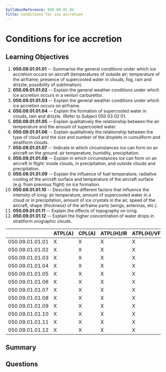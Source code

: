 ```yaml
---
SyllabusReference: 050.09.01.01
Title: Conditions for ice accretion
---
```


# Conditions for ice accretion

## Learning Objectives

1.  **050.09.01.01.01** -- Summarise the general conditions under which ice
    accretion occurs on aircraft (temperatures of outside air; temperature of the
    airframe; presence of supercooled water in clouds, fog, rain and drizzle;
    possibility of sublimation).
2.  **050.09.01.01.02** -- Explain the general weather conditions under which ice
    accretion occurs in a venturi carburettor.
3.  **050.09.01.01.03** -- Explain the general weather conditions under which ice
    accretion occurs on airframe.
4.  **050.09.01.01.04** -- Explain the formation of supercooled water in clouds,
    rain and drizzle. (Refer to Subject 050 03 02 01.
5.  **050.09.01.01.05** -- Explain qualitatively the relationship between the air
    temperature and the amount of supercooled water.
6.  **050.09.01.01.06** -- Explain qualitatively the relationship between the
    type of cloud and the size and number of the droplets in cumuliform and
    stratiform clouds.
7.  **050.09.01.01.07** -- Indicate in which circumstances ice can form on an
    aircraft on the ground: air temperature, humidity, precipitation.
8.  **050.09.01.01.08** -- Explain in which circumstances ice can form on an
    aircraft in flight: inside clouds, in precipitation, and outside clouds and
    precipitation.
9.  **050.09.01.01.09** -- Explain the influence of fuel temperature, radiative
    cooling of the aircraft surface and temperature of the aircraft surface (e.g.
    from previous flight) on ice formation.
10. **050.09.01.01.10** -- Describe the different factors that influence the
    intensity of icing: air temperature, amount of supercooled water in a cloud
    or in precipitation, amount of ice crystals in the air, speed of the
    aircraft, shape (thickness) of the airframe parts (wings, antennas, etc.).
11. **050.09.01.01.11** -- Explain the effects of topography on icing.
12. **050.09.01.01.12** -- Explain the higher concentration of water drops in
    stratiform orographic clouds.

|                 | ATPL(A) | CPL(A) | ATPL(H)/IR | ATPL(H)/VFR | CPL(H) | IR | CBIR(A) |
| --------------- | ------- | ------ | ---------- | ----------- | ------ | -- | ------- |
| 050.09.01.01.01 | X       | X      | X          | X           | X      | X  | X       |
| 050.09.01.01.02 | X       | X      | X          | X           | X      | X  | X       |
| 050.09.01.01.03 | X       | X      | X          | X           | X      | X  | X       |
| 050.09.01.01.04 | X       | X      | X          | X           | X      | X  | X       |
| 050.09.01.01.05 | X       | X      | X          | X           | X      | X  | X       |
| 050.09.01.01.06 | X       | X      | X          | X           | X      | X  | X       |
| 050.09.01.01.07 | X       | X      | X          | X           | X      | X  | X       |
| 050.09.01.01.08 | X       | X      | X          | X           | X      | X  | X       |
| 050.09.01.01.09 | X       | X      | X          | X           | X      | X  | X       |
| 050.09.01.01.10 | X       | X      | X          | X           | X      | X  | X       |
| 050.09.01.01.11 | X       | X      | X          | X           | X      | X  | X       |
| 050.09.01.01.12 | X       | X      | X          | X           | X      | X  | X       |

## Summary

## Questions
